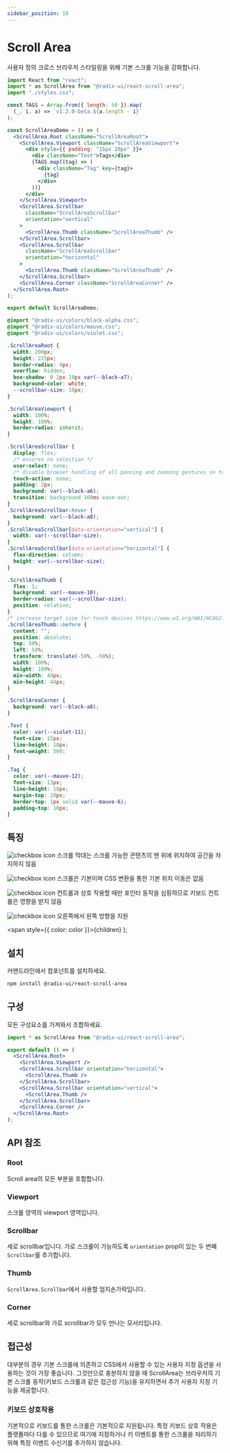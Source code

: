```yaml
---
sidebar_position: 18
---
```



# Scroll Area

사용자 정의 크로스 브라우저 스타일링을 위해 기본 스크롤 기능을 강화합니다.

<Tabs>
<TabItem value="js" label="index.js">

```jsx
import React from "react";
import * as ScrollArea from "@radix-ui/react-scroll-area";
import "./styles.css";

const TAGS = Array.from({ length: 50 }).map(
  (_, i, a) => `v1.2.0-beta.${a.length - i}`
);

const ScrollAreaDemo = () => (
  <ScrollArea.Root className="ScrollAreaRoot">
    <ScrollArea.Viewport className="ScrollAreaViewport">
      <div style={{ padding: "15px 20px" }}>
        <div className="Text">Tags</div>
        {TAGS.map((tag) => (
          <div className="Tag" key={tag}>
            {tag}
          </div>
        ))}
      </div>
    </ScrollArea.Viewport>
    <ScrollArea.Scrollbar
      className="ScrollAreaScrollbar"
      orientation="vertical"
    >
      <ScrollArea.Thumb className="ScrollAreaThumb" />
    </ScrollArea.Scrollbar>
    <ScrollArea.Scrollbar
      className="ScrollAreaScrollbar"
      orientation="horizontal"
    >
      <ScrollArea.Thumb className="ScrollAreaThumb" />
    </ScrollArea.Scrollbar>
    <ScrollArea.Corner className="ScrollAreaCorner" />
  </ScrollArea.Root>
);

export default ScrollAreaDemo;
```

</TabItem>
<TabItem value="css" label="styles.css">

```css
@import "@radix-ui/colors/black-alpha.css";
@import "@radix-ui/colors/mauve.css";
@import "@radix-ui/colors/violet.css";

.ScrollAreaRoot {
  width: 200px;
  height: 225px;
  border-radius: 4px;
  overflow: hidden;
  box-shadow: 0 2px 10px var(--black-a7);
  background-color: white;
  --scrollbar-size: 10px;
}

.ScrollAreaViewport {
  width: 100%;
  height: 100%;
  border-radius: inherit;
}

.ScrollAreaScrollbar {
  display: flex;
  /* ensures no selection */
  user-select: none;
  /* disable browser handling of all panning and zooming gestures on touch devices */
  touch-action: none;
  padding: 2px;
  background: var(--black-a6);
  transition: background 160ms ease-out;
}
.ScrollAreaScrollbar:hover {
  background: var(--black-a8);
}
.ScrollAreaScrollbar[data-orientation="vertical"] {
  width: var(--scrollbar-size);
}
.ScrollAreaScrollbar[data-orientation="horizontal"] {
  flex-direction: column;
  height: var(--scrollbar-size);
}

.ScrollAreaThumb {
  flex: 1;
  background: var(--mauve-10);
  border-radius: var(--scrollbar-size);
  position: relative;
}
/* increase target size for touch devices https://www.w3.org/WAI/WCAG21/Understanding/target-size.html */
.ScrollAreaThumb::before {
  content: "";
  position: absolute;
  top: 50%;
  left: 50%;
  transform: translate(-50%, -50%);
  width: 100%;
  height: 100%;
  min-width: 44px;
  min-height: 44px;
}

.ScrollAreaCorner {
  background: var(--black-a8);
}

.Text {
  color: var(--violet-11);
  font-size: 15px;
  line-height: 18px;
  font-weight: 500;
}

.Tag {
  color: var(--mauve-12);
  font-size: 13px;
  line-height: 18px;
  margin-top: 10px;
  border-top: 1px solid var(--mauve-6);
  padding-top: 10px;
}
```

</TabItem>
</Tabs>

## 특징

![checkbox icon](../../static/img/checkboxicon.png) 스크롤 막대는 스크롤 가능한 콘텐츠의 맨 위에 위치하여 공간을 차지하지 않음

![checkbox icon](../../static/img/checkboxicon.png) 스크롤은 기본이며 CSS 변환을 통한 기본 위치 이동은 없음

![checkbox icon](../../static/img/checkboxicon.png) 컨트롤과 상호 작용할 때만 포인터 동작을 심핑하므로 키보드 컨트롤은 영향을 받지 않음

![checkbox icon](../../static/img/checkboxicon.png) 오른쪽에서 왼쪽 방향을 지원

  <span style={{ color: color }}>{children}</span>
);

## <Highlight color='#1C5AEC'>설치</Highlight>

커맨드라인에서 컴포넌트를 설치하세요.

```bash
npm install @radix-ui/react-scroll-area
```

## <Highlight color='#1C5AEC'>구성</Highlight>

모든 구성요소를 가져와서 조합하세요.

```jsx
import * as ScrollArea from "@radix-ui/react-scroll-area";

export default () => (
  <ScrollArea.Root>
    <ScrollArea.Viewport />
    <ScrollArea.Scrollbar orientation="horizontal">
      <ScrollArea.Thumb />
    </ScrollArea.Scrollbar>
    <ScrollArea.Scrollbar orientation="vertical">
      <ScrollArea.Thumb />
    </ScrollArea.Scrollbar>
    <ScrollArea.Corner />
  </ScrollArea.Root>
);
```

## <Highlight color='#1C5AEC'>API 참조</Highlight>

### <Highlight color='#1C5AEC'>Root</Highlight>

Scroll area의 모든 부분을 포함합니다.

<PropTable api={scrollAreaAPI} category="root" />

### <Highlight color='#1C5AEC'>Viewport</Highlight>

스크롤 영역의 viewport 영역입니다.

<PropTable api={scrollAreaAPI} category="viewport" />

### <Highlight color='#1C5AEC'>Scrollbar</Highlight>

세로 scrollbar입니다. 가로 스크롤이 가능하도록 `orientation` prop이 있는 두 번째 `Scrollbar`를 추가합니다.

<PropTable api={scrollAreaAPI} category="scrollbar" />
<DataAttributeTable api={scrollAreaAPI} category="scrollbar" />

### <Highlight color='#1C5AEC'>Thumb</Highlight>

`ScrollArea.Scrollbar`에서 사용할 엄지손가락입니다.

<PropTable api={scrollAreaAPI} category="thumb" />
<DataAttributeTable api={scrollAreaAPI} category="thumb" />

### <Highlight color='#1C5AEC'>Corner</Highlight>

세로 scrollbar와 가로 scrollbar가 모두 만나는 모서리입니다.

<PropTable api={scrollAreaAPI} category="corner" />

## <Highlight color='#1C5AEC'>접근성</Highlight>

대부분의 경우 기본 스크롤에 의존하고 CSS에서 사용할 수 있는 사용자 지정 옵션을 사용하는 것이 가장 좋습니다.
그것만으로 충분하지 않을 때 ScrollArea는 브라우저의 기본 스크롤 동작(키보드 스크롤과 같은 접근성 기능)을 유지하면서
추가 사용자 지정 기능을 제공합니다.

### <Highlight color='#1C5AEC'>키보드 상호작용</Highlight>

기본적으로 키보드를 통한 스크롤은 기본적으로 지원됩니다. 특정 키보드 상호 작용은 플랫폼마다 다를 수 있으므로
여기에 지정하거나 키 이벤트를 통한 스크롤을 처리하기 위해 특정 이벤트 수신기를 추가하지 않습니다.
